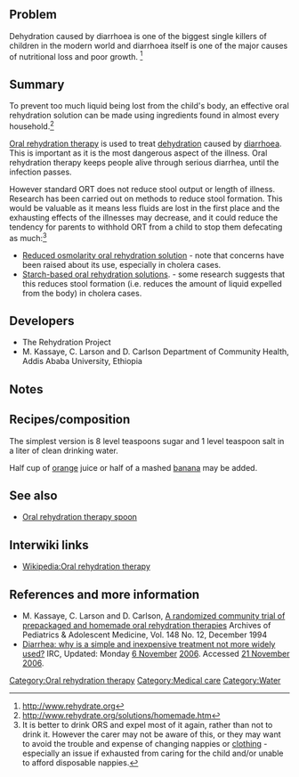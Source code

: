 {{intdev improvement}}
{{TOCright}}

== Problem ==
Dehydration caused by diarrhoea is one of the biggest single killers of children in the modern world and diarrhoea itself is one of the major causes of nutritional loss and poor growth. <ref>http://www.rehydrate.org</ref>

== Summary ==
To prevent too much liquid being lost from the child's body, an effective oral rehydration solution can be made using ingredients found in almost every household.<ref>http://www.rehydrate.org/solutions/homemade.htm</ref>

[[Oral rehydration therapy]] is used to treat [[dehydration]] caused by [[diarrhoea]]. This is important as it is the most dangerous aspect of the illness. Oral rehydration therapy keeps people alive through serious diarrhea, until the infection passes.

However standard ORT does not reduce stool output or length of illness. Research has been carried out on methods to reduce stool formation. This would be valuable as it means less fluids are lost in the first place and the exhausting effects of the illnesses may decrease,{{fact}} and it could reduce the tendency for parents to withhold ORT from a child to stop them defecating as much:<ref>It is better to drink ORS and expel most of it again, rather than not to drink it. However the carer may not be aware of this, or they may want to avoid the trouble and expense of changing nappies or [[clothing]] - especially an issue if exhausted from caring for the child and/or unable to afford disposable nappies.</ref>

* [[Reduced osmolarity oral rehydration solution]] - note that concerns have been raised about its use, especially in cholera cases.
* [[Starch-based oral rehydration solutions]]. - some research suggests that this reduces stool formation (i.e. reduces the amount of liquid expelled from the body) in cholera cases.

== Developers ==
*The Rehydration Project
*M. Kassaye, C. Larson and D. Carlson Department of Community Health, Addis Ababa University, Ethiopia

== Notes ==
<small><references/></small>

== Recipes/composition ==
{{main|Oral rehydration solution recipes}}

The simplest version is 8 level teaspoons sugar and 1 level teaspoon salt in a liter of clean drinking water. 

Half cup of [[orange]] juice or half of a mashed [[banana]] may be added.

== See also ==
* [[Oral rehydration therapy spoon]]

== Interwiki links ==

* [[Wikipedia:Oral rehydration therapy]]


== References and more information ==
<references/>
* M. Kassaye, C. Larson and D. Carlson, [http://archpedi.ama-assn.org/cgi/content/abstract/148/12/1288 A randomized community trial of prepackaged and homemade oral rehydration therapies] Archives of Pediatrics & Adolescent Medicine, Vol. 148 No. 12, December 1994
* [http://www.irc.nl/page/31514 Diarrhea: why is a simple and inexpensive treatment not more widely used?] IRC, Updated: Monday [[6 November]] [[2006]]. Accessed [[21 November]] [[2006]].

{{Water navbox}}

[[Category:Oral rehydration therapy]]
[[Category:Medical care]]
[[Category:Water]]